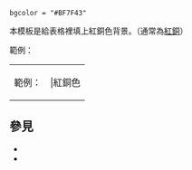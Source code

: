  bgcolor = "#BF7F43" <noinclude>

本模板是給表格裡填上紅銅色背景。（通常為[[紅銅]]）

範例：
{|style="font-size: 90%; text-align: center;" class="wikitable"
|範例：
|{{Coin-copper-color}}|紅銅色
|}

==參見==
* {{tl|Coin-yellow-color}}
* {{tl|Coin-silver-color}}

[[Category:经济模板|{{PAGENAME}}]]

</noinclude>